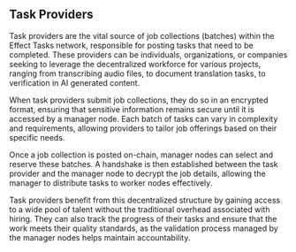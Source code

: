 ## Task Providers
Task providers are the vital source of job collections (batches) within the Effect Tasks network, responsible for posting tasks that need to be completed. These providers can be individuals, organizations, or companies seeking to leverage the decentralized workforce for various projects, ranging from transcribing audio files, to document translation tasks, to verification in AI generated content.

When task providers submit job collections, they do so in an encrypted format, ensuring that sensitive information remains secure until it is accessed by a manager node. Each batch of tasks can vary in complexity and requirements, allowing providers to tailor job offerings based on their specific needs.

Once a job collection is posted on-chain, manager nodes can select and reserve these batches. A handshake is then established between the task provider and the manager node to decrypt the job details, allowing the manager to distribute tasks to worker nodes effectively.

Task providers benefit from this decentralized structure by gaining access to a wide pool of talent without the traditional overhead associated with hiring. They can also track the progress of their tasks and ensure that the work meets their quality standards, as the validation process managed by the manager nodes helps maintain accountability.